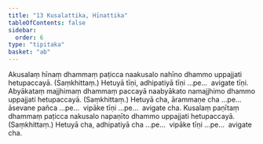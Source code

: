 ```yaml
---
title: "13 Kusalattika, Hīnattika"
tableOfContents: false
sidebar:
  order: 6
type: "tipitaka"
basket: "ab"
---
```



<DynamicBreadcrumb />

<Division number="25">

<Paragraph number="66">
Akusalaṃ hīnaṃ dhammaṃ paṭicca naakusalo nahīno dhammo uppajjati hetupaccayā. (Saṃkhittaṃ.) Hetuyā tīṇi, adhipatiyā tīṇi …pe…  avigate tīṇi.
</Paragraph>

<Paragraph number="67">
Abyākataṃ majjhimaṃ dhammaṃ paccayā naabyākato namajjhimo dhammo uppajjati hetupaccayā. (Saṃkhittaṃ.) Hetuyā cha, ārammaṇe cha …pe…  āsevane pañca …pe…  vipāke tīṇi …pe…  avigate cha.
</Paragraph>

<Paragraph number="68">
Kusalaṃ paṇītaṃ dhammaṃ paṭicca nakusalo napaṇīto dhammo uppajjati hetupaccayā. (Saṃkhittaṃ.) Hetuyā cha, adhipatiyā cha …pe…  vipāke tīṇi …pe…  avigate cha.
</Paragraph>
</Division>